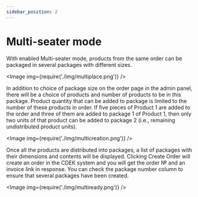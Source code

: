 ```yaml
---
sidebar_position: 2
---
```


# Multi-seater mode

With enabled Multi-seater mode, products from the same order can be packaged in several packages with different sizes.

<Image img={require('./img/multiplace.png')} />

In addition to choice of package size on the order page in the admin panel, there will be a choice of products and number of products to be in this package.
Product quantity that can be added to package is limited to the number of these products in order.
If five pieces of Product 1 are added to the order and three of them are added to package 1 of Product 1, then only two units of that product can be added to package 2 (i.e., remaining undistributed product units).

<Image img={require('./img/multicreation.png')} />

Once all the products are distributed into packages, a list of packages with their dimensions and contents will be
displayed.
Clicking Create Order will create an order in the CDEK system and you will get the order № and an
invoice link in response.
You can check the package number column to ensure that several packages have been created.

<Image img={require('./img/multiready.png')} />
